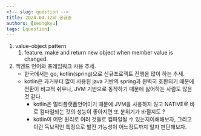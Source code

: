 ```yaml
---
<!-- slug: question -->
title: 2024.04.12의 궁금증
authors: [seongkyu]
tags: [question]
---
```

1. value-object pattern
	1. feature. make and return new object when member value is changed.
2. 백엔드 언어와 프레임워크 사용 추세.
    - 한국에서는 go, kotlin(spring)으로 신규프로젝트 진행을 많이 하는 추세.
    - kotlin은 과거부터 많이 사용된 java 기반의 spring과 완벽히 호환되기 때문에 전환이 비교적 쉬우나, JVM 기반으로 동작하기 때문에 싫어하는 사람도 많은 것 같다.
        - kotlin은 멀티플랫폼언어이기 때문에 JVM을 사용하지 않고 NATIVE로 바로 컴파일되는 것의 성능이 좋아지면 또 분위기가 바뀔지도 ?
        - kotlin이 어떤 원리로 여러 것들로 컴파일될 수 있는지이해해보자, 그리고 이런 독보적인 특징으로 발전 가능성이 어느정도까지 일지 판단해보자.